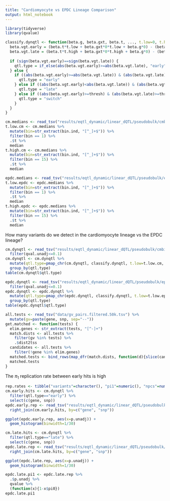 ```yaml
---
title: "Cardiomyocyte vs EPDC Lineage Comparison"
output: html_notebook
---
```


```r
library(tidyverse)
library(qvalue)
```

```r
classify.dynqtl <- function(beta.g, beta.gxt, beta.t, ..., t.low=0, t.high=15, thresh=1) {
  beta.vgt.early = (beta.t*t.low + beta.gxt*0*t.low + beta.g*0) - (beta.t*t.low + beta.gxt*2*t.low + beta.g*2)
  beta.vgt.late = (beta.t*t.high + beta.gxt*0*t.high + beta.g*0) - (beta.t*t.high + beta.gxt*2*t.high + beta.g*2)
  
  if (sign(beta.vgt.early)==sign(beta.vgt.late)) {
    qtl.type = if_else(abs(beta.vgt.early)>=abs(beta.vgt.late), "early", "late")
  } else {
    if ((abs(beta.vgt.early)>=abs(beta.vgt.late)) & (abs(beta.vgt.late)<thresh)) {
      qtl.type = "early"
    } else if ((abs(beta.vgt.early)<abs(beta.vgt.late)) & (abs(beta.vgt.early)<thresh)) {
      qtl.type = "late"
    } else if ((abs(beta.vgt.early)>=thresh) & (abs(beta.vgt.late)>=thresh)) {
      qtl.type = "switch"
    }
  }
}
```


```r
cm.medians <- read_tsv("results/eqtl_dynamic/linear_dQTL/pseudobulk/cmbin/15bin_medians.tsv")
t.low.cm <- cm.medians %>% 
  mutate(bin=str_extract(bin.ind, "[^_]+$")) %>%
  filter(bin == 1) %>%
  .$t %>%
  median
t.high.cm <- cm.medians %>% 
  mutate(bin=str_extract(bin.ind, "[^_]+$")) %>%
  filter(bin == 15) %>%
  .$t %>%
  median

epdc.medians <- read_tsv("results/eqtl_dynamic/linear_dQTL/pseudobulk/epdcbin/15bin_medians.tsv")
t.low.epdc <- epdc.medians %>% 
  mutate(bin=str_extract(bin.ind, "[^_]+$")) %>%
  filter(bin == 1) %>%
  .$t %>%
  median
t.high.epdc <- epdc.medians %>% 
  mutate(bin=str_extract(bin.ind, "[^_]+$")) %>%
  filter(bin == 15) %>%
  .$t %>%
  median
```

How many variants do we detect in the cardiomyocyte lineage vs the EPDC lineage?
```r
cm.dynqtl <- read_tsv("results/eqtl_dynamic/linear_dQTL/pseudobulk/cmbin/50k-5clpcs-5pcs.tophits.tsv") %>%
  filter(qval.unadj<=0.1)
cm.dynqtl <- cm.dynqtl %>%
  mutate(qtl.type=pmap_chr(cm.dynqtl, classify.dynqtl, t.low=t.low.cm, t.high=t.high.cm)) %>%
  group_by(qtl.type) 
table(cm.dynqtl$qtl.type)

epdc.dynqtl <- read_tsv("results/eqtl_dynamic/linear_dQTL/pseudobulk/epdcbin/50k-5clpcs-5pcs.tophits.tsv") %>%
  filter(qval.unadj<=0.1)
epdc.dynqtl <- epdc.dynqtl %>%
  mutate(qtl.type=pmap_chr(epdc.dynqtl, classify.dynqtl, t.low=t.low.epdc, t.high=t.high.epdc)) %>%
  group_by(qtl.type) 
table(epdc.dynqtl$qtl.type)
```

```r
all.tests <- read_tsv("data/gv_pairs.filtered.50k.tsv") %>%
  mutate(gv=paste(gene, snp, sep="--"))
get.matched <- function(tests) {
  elim.genes <- str_extract(tests, "[^-]+")
  match.dists <- all.tests %>% 
    filter(gv %in% tests) %>%
    .$dist2tss
  candidates <- all.tests %>%
    filter(!gene %in% elim.genes)
  matched.tests <- bind_rows(map_dfr(match.dists, function(d){slice(candidates, which.min(abs(dist2tss-d)))}))$gv
  matched.tests
}
```

The $\pi_1$ replication rate between early hits is high
```r
rep.rates <- tibble("variants"=character(), "pi1"=numeric(), "npcs"=numeric())
cm.early.hits <- cm.dynqtl %>%
  filter(qtl.type=="early") %>%
  select(c(gene, snp))
epdc.early.rep <- read_tsv("results/eqtl_dynamic/linear_dQTL/pseudobulk/epdcbin/50k-5clpcs-5pcs.mtc.tsv") %>%
  right_join(cm.early.hits, by=c("gene", "snp"))

ggplot(epdc.early.rep, aes(x=p.unadj)) +
  geom_histogram(binwidth=1/30)
```

```r
cm.late.hits <- cm.dynqtl %>%
  filter(qtl.type=="late") %>%
  select(c(gene, snp))
epdc.late.rep <- read_tsv("results/eqtl_dynamic/linear_dQTL/pseudobulk/epdcbin/50k-5clpcs-5pcs.mtc.tsv") %>%
  right_join(cm.late.hits, by=c("gene", "snp"))

ggplot(epdc.late.rep, aes(x=p.unadj)) +
  geom_histogram(binwidth=1/30)

epdc.late.pi1 <- epdc.late.rep %>%
  .$p.unadj %>%
  qvalue %>%
  (function(x){1-x$pi0})
epdc.late.pi1
```